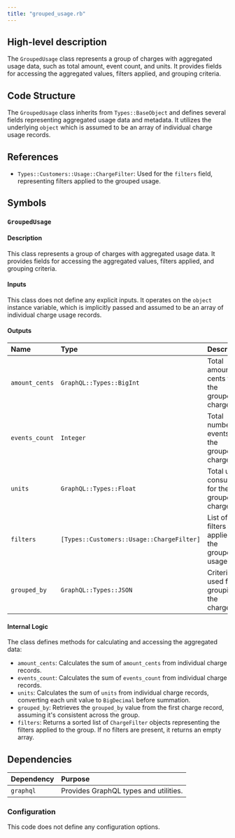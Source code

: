 ```yaml
---
title: "grouped_usage.rb"
---
```


## High-level description
The `GroupedUsage` class represents a group of charges with aggregated usage data, such as total amount, event count, and units. It provides fields for accessing the aggregated values, filters applied, and grouping criteria.

## Code Structure
The `GroupedUsage` class inherits from `Types::BaseObject` and defines several fields representing aggregated usage data and metadata. It utilizes the underlying `object` which is assumed to be an array of individual charge usage records.

## References
- `Types::Customers::Usage::ChargeFilter`: Used for the `filters` field, representing filters applied to the grouped usage.

## Symbols

### `GroupedUsage`
#### Description
This class represents a group of charges with aggregated usage data. It provides fields for accessing the aggregated values, filters applied, and grouping criteria.

#### Inputs
This class does not define any explicit inputs. It operates on the `object` instance variable, which is implicitly passed and assumed to be an array of individual charge usage records.

#### Outputs
| Name | Type | Description |
|:-----|:-----|:------------|
| `amount_cents` | `GraphQL::Types::BigInt` | Total amount in cents for the grouped charges. |
| `events_count` | `Integer` | Total number of events for the grouped charges. |
| `units` | `GraphQL::Types::Float` | Total units consumed for the grouped charges. |
| `filters` | `[Types::Customers::Usage::ChargeFilter]` | List of filters applied to the grouped usage. |
| `grouped_by` | `GraphQL::Types::JSON` | Criteria used for grouping the charges. |

#### Internal Logic
The class defines methods for calculating and accessing the aggregated data:
- `amount_cents`: Calculates the sum of `amount_cents` from individual charge records.
- `events_count`: Calculates the sum of `events_count` from individual charge records.
- `units`: Calculates the sum of `units` from individual charge records, converting each unit value to `BigDecimal` before summation.
- `grouped_by`: Retrieves the `grouped_by` value from the first charge record, assuming it's consistent across the group.
- `filters`: Returns a sorted list of `ChargeFilter` objects representing the filters applied to the group. If no filters are present, it returns an empty array.

## Dependencies
| Dependency | Purpose |
|:-----------|:--------|
| `graphql` | Provides GraphQL types and utilities. |

### Configuration
This code does not define any configuration options.
